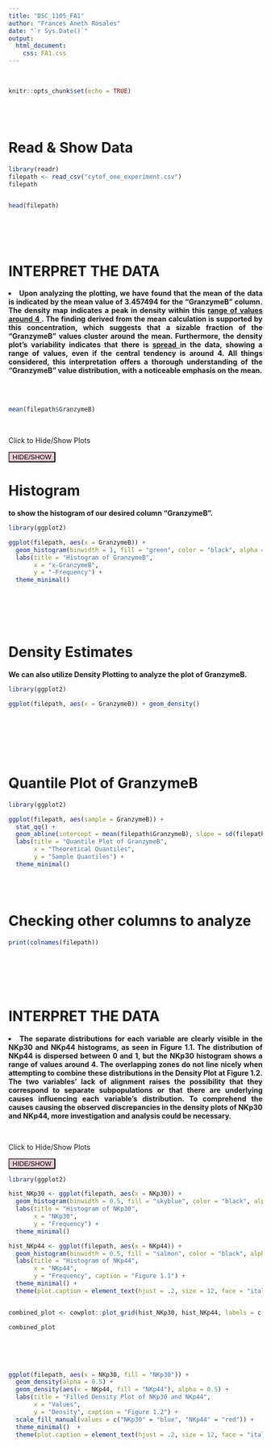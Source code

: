 ---
title: "DSC_1105_FA1"
author: "Frances Aneth Rosales"
date: "`r Sys.Date()`"
output:
  html_document:
    css: FA1.css
---
<style>
  body {
    text-align: justify;
  }
</style>


<br>
```{r setup, include=FALSE}
knitr::opts_chunk$set(echo = TRUE)
```
<br><br>

# Read & Show Data
```{r}

library(readr)
filepath <- read_csv("cytof_one_experiment.csv")
filepath


head(filepath)
```
<br><br><br>

# INTERPRET THE DATA


<li> <b> Upon analyzing the plotting, we have found that the mean of the data is indicated by the mean value of 3.457494 for the "GranzymeB" column. The density map indicates a peak in density within this <u> range of values around 4 </u>. The finding derived from the mean calculation is supported by this concentration, which suggests that a sizable fraction of the "GranzymeB" values cluster around the mean. Furthermore, the density plot's variability indicates that there is <u> spread </u> in the data, showing a range of values, even if the central tendency is around 4. All things considered, this interpretation offers a thorough understanding of the "GranzymeB" value distribution, with a noticeable emphasis on the mean. </li> </b>

<br><br>
```{r mean}

mean(filepath$GranzymeB)

```

<br>

Click to Hide/Show Plots

<button onclick="hideoutput()" style="background: #e8ccd7;"> 
HIDE/SHOW
</button>
<div id="codeinputhere" style="display:block;">


# Histogram
<b> to show the histogram of our desired column "GranzymeB". </b>
```{r hist}

library(ggplot2)

ggplot(filepath, aes(x = GranzymeB)) +
  geom_histogram(binwidth = 1, fill = "green", color = "black", alpha = 0.8) +
  labs(title = "Histogram of GranzymeB",
       x = "x-GranzymeB",
       y = "-Frequency") +
  theme_minimal()



```

<br><br><br>

# Density Estimates

<b> We can also utilize Density Plotting to analyze the plot of GranzymeB. </b>
```{r dens}


library(ggplot2)

ggplot(filepath, aes(x = GranzymeB)) + geom_density()



```
<br><br>


<br>

# Quantile Plot of GranzymeB

```{r quant}

library(ggplot2)

ggplot(filepath, aes(sample = GranzymeB)) +
  stat_qq() +
  geom_abline(intercept = mean(filepath$GranzymeB), slope = sd(filepath$GranzymeB), color = "blue") +
  labs(title = "Quantile Plot of GranzymeB",
       x = "Theoretical Quantiles",
       y = "Sample Quantiles") +
  theme_minimal()

```


</div>
<script>
function hideoutput() {
  var x = document.getElementById("codeinputhere");
  if (x.style.display === "block") {
    x.style.display = "none";
    
    
  } else {
    x.style.display = "block";
  }
}
</script>


<br><br>

# Checking other columns to analyze



```{r coln}

print(colnames(filepath))


```
<br><br><br><br>

# INTERPRET THE DATA

 <b> 

<li>The separate distributions for each variable are clearly visible in the NKp30 and NKp44 histograms, as seen in Figure 1.1. The distribution of NKp44 is dispersed between 0 and 1, but the NKp30 histogram shows a range of values around 4. The overlapping zones do not line nicely when attempting to combine these distributions in the Density Plot at Figure 1.2. The two variables' lack of alignment raises the possibility that they correspond to separate subpopulations or that there are underlying causes influencing each variable's distribution. To comprehend the causes causing the observed discrepancies in the density plots of NKp30 and NKp44, more investigation and analysis could be necessary.</li> </b> 

<br>

Click to Hide/Show Plots

<button onclick="hideoutput()" style="background: #e8ccd7;"> 
HIDE/SHOW
</button>
<div id="codeinputheres" style="display:block;">



```{r figone}


library(ggplot2)

hist_NKp30 <- ggplot(filepath, aes(x = NKp30)) +
  geom_histogram(binwidth = 0.5, fill = "skyblue", color = "black", alpha = 0.7) +
  labs(title = "Histogram of NKp30",
       x = "NKp30",
       y = "Frequency") +
  theme_minimal()

hist_NKp44 <- ggplot(filepath, aes(x = NKp44)) +
  geom_histogram(binwidth = 0.5, fill = "salmon", color = "black", alpha = 0.7) +
  labs(title = "Histogram of NKp44",
       x = "NKp44",
       y = "Frequency", caption = "Figure 1.1") +
  theme_minimal() +
  theme(plot.caption = element_text(hjust = .2, size = 12, face = "italic"))


combined_plot <- cowplot::plot_grid(hist_NKp30, hist_NKp44, labels = c("A", "B"))

combined_plot


```

<br><br><br>


```{r figtwo}


ggplot(filepath, aes(x = NKp30, fill = "NKp30")) +
  geom_density(alpha = 0.5) +
  geom_density(aes(x = NKp44, fill = "NKp44"), alpha = 0.5) +
  labs(title = "Filled Density Plot of NKp30 and NKp44",
       x = "Values",
       y = "Density", caption = "Figure 1.2") +
  scale_fill_manual(values = c("NKp30" = "blue", "NKp44" = "red")) +
  theme_minimal()  +
  theme(plot.caption = element_text(hjust = .2, size = 12, face = "italic"))


```





</div>
<script>
function hideoutput() {
  var x = document.getElementById("codeinputheres");
  if (x.style.display === "block") {
    x.style.display = "none";
    
    
  } else {
    x.style.display = "block";
  }
}
</script>
